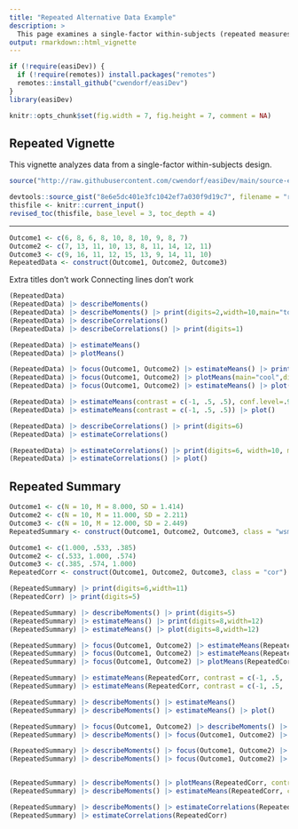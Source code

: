 ```yaml
---
title: "Repeated Alternative Data Example"
description: >
  This page examines a single-factor within-subjects (repeated measures) design using raw data input, focusing on comparisons and contrasts.
output: rmarkdown::html_vignette
---
```


```r
if (!require(easiDev)) {
  if (!require(remotes)) install.packages("remotes")
  remotes::install_github("cwendorf/easiDev")
}
library(easiDev)
```

```r
knitr::opts_chunk$set(fig.width = 7, fig.height = 7, comment = NA)
```

## Repeated Vignette

This vignette analyzes data from a single-factor within-subjects design.

```r
source("http://raw.githubusercontent.com/cwendorf/easiDev/main/source-easiDev.R")
```

```r
devtools::source_gist("8e6e5dc401e3fc1042ef7a030f9d19c7", filename = "revised_toc.R")
thisfile <- knitr::current_input()
revised_toc(thisfile, base_level = 3, toc_depth = 4)
```

---


```r
Outcome1 <- c(6, 8, 6, 8, 10, 8, 10, 9, 8, 7)
Outcome2 <- c(7, 13, 11, 10, 13, 8, 11, 14, 12, 11)
Outcome3 <- c(9, 16, 11, 12, 15, 13, 9, 14, 11, 10)
RepeatedData <- construct(Outcome1, Outcome2, Outcome3)
```

Extra titles don't work
Connecting lines don't work
```r
(RepeatedData)
(RepeatedData) |> describeMoments()
(RepeatedData) |> describeMoments() |> print(digits=2,width=10,main="tough")
(RepeatedData) |> describeCorrelations()
(RepeatedData) |> describeCorrelations() |> print(digits=1)

(RepeatedData) |> estimateMeans()
(RepeatedData) |> plotMeans()

(RepeatedData) |> focus(Outcome1, Outcome2) |> estimateMeans() |> print(digits=6,main="cool")
(RepeatedData) |> focus(Outcome1, Outcome2) |> plotMeans(main="cool",digits=6)
(RepeatedData) |> focus(Outcome1, Outcome2) |> estimateMeans() |> plot(digits=6)

(RepeatedData) |> estimateMeans(contrast = c(-1, .5, .5), conf.level=.99)
(RepeatedData) |> estimateMeans(contrast = c(-1, .5, .5)) |> plot()

```

```R
(RepeatedData) |> describeCorrelations() |> print(digits=6)
(RepeatedData) |> estimateCorrelations()

(RepeatedData) |> estimateCorrelations() |> print(digits=6, width=10, main = "cools")
(RepeatedData) |> estimateCorrelations() |> plot()

```


## Repeated Summary

```r
Outcome1 <- c(N = 10, M = 8.000, SD = 1.414)
Outcome2 <- c(N = 10, M = 11.000, SD = 2.211)
Outcome3 <- c(N = 10, M = 12.000, SD = 2.449)
RepeatedSummary <- construct(Outcome1, Outcome2, Outcome3, class = "wsm")
```

```r
Outcome1 <- c(1.000, .533, .385)
Outcome2 <- c(.533, 1.000, .574)
Outcome3 <- c(.385, .574, 1.000)
RepeatedCorr <- construct(Outcome1, Outcome2, Outcome3, class = "cor")
```

```r
(RepeatedSummary) |> print(digits=6,width=11)
(RepeatedCorr) |> print(digits=5)

(RepeatedSummary) |> describeMoments() |> print(digits=5)
(RepeatedSummary) |> estimateMeans() |> print(digits=8,width=12)
(RepeatedSummary) |> estimateMeans() |> plot(digits=8,width=12)

(RepeatedSummary) |> focus(Outcome1, Outcome2) |> estimateMeans(RepeatedCorr)
(RepeatedSummary) |> focus(Outcome1, Outcome2) |> estimateMeans(RepeatedCorr) |> plot(main="Coolsville")
(RepeatedSummary) |> focus(Outcome1, Outcome2) |> plotMeans(RepeatedCorr)

(RepeatedSummary) |> estimateMeans(RepeatedCorr, contrast = c(-1, .5, .5))
(RepeatedSummary) |> estimateMeans(RepeatedCorr, contrast = c(-1, .5, .5)) |> plot()

```

```r
(RepeatedSummary) |> describeMoments() |> estimateMeans()
(RepeatedSummary) |> describeMoments() |> estimateMeans() |> plot()

(RepeatedSummary) |> focus(Outcome1, Outcome2) |> describeMoments() |> estimateMeans(RepeatedCorr)
(RepeatedSummary) |> describeMoments() |> focus(Outcome1, Outcome2) |> estimateMeans(RepeatedCorr)

(RepeatedSummary) |> describeMoments() |> focus(Outcome1, Outcome2) |> estimateMeans(RepeatedCorr) |> plot()
(RepeatedSummary) |> describeMoments() |> focus(Outcome1, Outcome2) |> plotMeans(RepeatedCorr, conf.level= .99, rope=c(-2,2), main = "title")


(RepeatedSummary) |> describeMoments() |> plotMeans(RepeatedCorr, contrast = c(-1, .5, .5))
(RepeatedSummary) |> describeMoments() |> estimateMeans(RepeatedCorr, contrast = c(-1, .5, .5)) |> plot()

```


```r
(RepeatedSummary) |> describeMoments() |> estimateCorrelations(RepeatedCorr)
(RepeatedSummary) |> estimateCorrelations(RepeatedCorr)

```